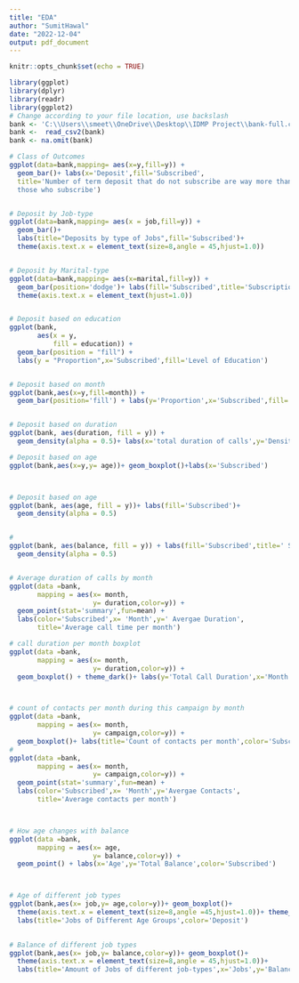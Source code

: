 ---
title: "EDA"
author: "SumitHawal"
date: "2022-12-04"
output: pdf_document
---

```{r setup, include=FALSE}
knitr::opts_chunk$set(echo = TRUE)
```

```{r}
library(ggplot)
library(dplyr)
library(readr)
library(ggplot2)
# Change according to your file location, use backslash 
bank <- 'C:\\Users\\smeet\\OneDrive\\Desktop\\IDMP Project\\bank-full.csv'
bank <-  read_csv2(bank)
bank <- na.omit(bank)
```

```{r}

# Class of Outcomes 
ggplot(data=bank,mapping= aes(x=y,fill=y)) + 
  geom_bar()+ labs(x='Deposit',fill='Subscribed',
  title='Number of term deposit that do not subscribe are way more than 
  those who subscribe')


# Deposit by Job-type
ggplot(data=bank,mapping= aes(x = job,fill=y)) + 
  geom_bar()+ 
  labs(title="Deposits by type of Jobs",fill='Subscribed')+
  theme(axis.text.x = element_text(size=8,angle = 45,hjust=1.0))


# Deposit by Marital-type
ggplot(data=bank,mapping= aes(x=marital,fill=y)) + 
  geom_bar(position='dodge')+ labs(fill='Subscribed',title='Subscription by marital status')+
  theme(axis.text.x = element_text(hjust=1.0))


# Deposit based on education
ggplot(bank, 
       aes(x = y, 
           fill = education)) + 
  geom_bar(position = "fill") +
  labs(y = "Proportion",x='Subscribed',fill='Level of Education')


# Deposit based on month 
ggplot(bank,aes(x=y,fill=month)) +
  geom_bar(position='fill') + labs(y='Proportion',x='Subscribed',fill='Months')


# Deposit based on duration 
ggplot(bank, aes(duration, fill = y)) +
  geom_density(alpha = 0.5)+ labs(x='total duration of calls',y='Density',fill='Subscribed')

# Deposit based on age
ggplot(bank,aes(x=y,y= age))+ geom_boxplot()+labs(x='Subscribed')



# Deposit based on age
ggplot(bank, aes(age, fill = y))+ labs(fill='Subscribed')+
  geom_density(alpha = 0.5)


# 
ggplot(bank, aes(balance, fill = y)) + labs(fill='Subscribed',title=' Subscription based on balance')+
  geom_density(alpha = 0.5)


# Average duration of calls by month
ggplot(data =bank,
       mapping = aes(x= month,
                     y= duration,color=y)) + 
  geom_point(stat='summary',fun=mean) +
  labs(color='Subscribed',x= 'Month',y=' Avergae Duration',
       title='Average call time per month')

# call duration per month boxplot 
ggplot(data =bank,
       mapping = aes(x= month,
                     y= duration,color=y)) + 
  geom_boxplot() + theme_dark()+ labs(y='Total Call Duration',x='Month',color='Subscribed')



# count of contacts per month during this campaign by month
ggplot(data =bank,
       mapping = aes(x= month,
                     y= campaign,color=y)) + 
  geom_boxplot()+ labs(title='Count of contacts per month',color='Subscribed')
# 
ggplot(data =bank,
       mapping = aes(x= month,
                     y= campaign,color=y)) + 
  geom_point(stat='summary',fun=mean) +
  labs(color='Subscribed',x= 'Month',y='Avergae Contacts',
       title='Average contacts per month')



# How age changes with balance 
ggplot(data =bank,
       mapping = aes(x= age,
                     y= balance,color=y)) + 
  geom_point() + labs(x='Age',y='Total Balance',color='Subscribed')



# Age of different job types 
ggplot(bank,aes(x= job,y= age,color=y))+ geom_boxplot()+
  theme(axis.text.x = element_text(size=8,angle =45,hjust=1.0))+ theme_dark()+
  labs(title='Jobs of Different Age Groups',color='Deposit')
 

# Balance of different job types  
ggplot(bank,aes(x= job,y= balance,color=y))+ geom_boxplot()+
  theme(axis.text.x = element_text(size=8,angle = 45,hjust=1.0))+
  labs(title='Amount of Jobs of different job-types',x='Jobs',y='Balance Amount',color='Deposit')

```
